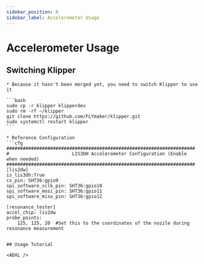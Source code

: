 ```yaml
---
sidebar_position: 6
sidebar_label: Accelerometer Usage
---
```


# Accelerometer Usage


## Switching Klipper

    * Because it hasn't been merged yet, you need to switch Klipper to use it

    ```bash
    sudo cp -r klipper klipperdev
    sudo rm -rf ~/klipper
    git clone https://github.com/FLYmaker/klipper.git
    sudo systemctl restart klipper
    ```

    * Reference Configuration
    ```cfg
    #####################################################################
    #                       LIS3DH Accelerometer Configuration (Enable when needed)
    #####################################################################
    [lis2dw]
    is_lis3dh:True
    cs_pin: SHT36:gpio9
    spi_software_sclk_pin: SHT36:gpio10
    spi_software_mosi_pin: SHT36:gpio11
    spi_software_miso_pin: SHT36:gpio12

    [resonance_tester]
    accel_chip: lis2dw
    probe_points:
        125, 125, 20  #Set this to the coordinates of the nozzle during resonance measurement


```

## Usage Tutorial

<ADXL />